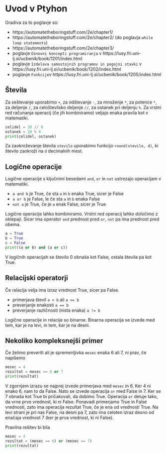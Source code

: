 # Uvod v Ptyhon

Gradiva za to poglavje so:

- https://automatetheboringstuff.com/2e/chapter1/
- https://automatetheboringstuff.com/2e/chapter2/ (do poglavja `while loop statements`)
- https://automatetheboringstuff.com/2e/chapter3/
- poglavje `Osnovni koncepti programiranja` v https://lusy.fri.uni-lj.si/ucbenik/book/1201/index.html
- poglavje `Izdelava samostojnih programov in pogojni stavki` v https://lusy.fri.uni-lj.si/ucbenik/book/1202/index.html
- poglavje `Funkcije`v https://lusy.fri.uni-lj.si/ucbenik/book/1205/index.html


## Števila

Za seštevanje uporabimo `+`, za odštevanje `-`, za množenje `*`, za potence `*`, 
za deljenje `/`, za celoštevilsko deljenje `//`, za ostanek pri deljenju `%`. 
Za vrstni red računanja operacij (če jih kombiniramo) veljajo enaka pravila kot 
v matematiki.

```python
celidel = 20 // 8
ostanek = 20 % 8
print(celidel, ostanek)
```

Za zaokroževanje števila `stevilo` uporabimo funkcijo `round(stevilo, d)`, ki število zaokroži na `d` decimalnih mest.

## Logične operacije

Logične operacije s ključnimi besedami `and`, `or` in `not` ustrezajo operacijam v matematiki.

- `a and b` je True, če sta `a` in `b` enaka True, sicer je False
- `a or b` je False, le če sta `a` in `b` enaka False
- `not a` je True, če je `a` enak False, sicer je True

Logične operacije lahko kombiniramo. Vrstni red operacij lahko določimo z oklepaji.
Sicer ima operator `and` prednost pred `or`, `not` pa ima prednost pred obema.

```python
a = True
b = True
c = False
print((a or b) and (a or c))
```

V logičnih operacijah se število 0 obnaša kot False, ostala števila pa kot True.

## Relacijski operatorji

Če relacija velja ima izraz vrednost True, sicer pa False.

- primerjava števil `a < b` ali `a <= b`
- preverjanje enakosti `a == b`
- preverjanje različnosti (nista enaka) `a != b`

Logične operacije in relacije so binarne. Binarna operacija se izvede med tem, 
kar je na levi, in tem, kar je na desni.

## Nekoliko kompleksnejši primer

Če želimo preveriti ali je spremenljivka `mesec` enaka 6 ali 7, ni prav, če napišemo

```python
mesec = 4
rezultat = mesec == 6 or 7
print(rezultat)
```

V zgornjem izrazu se najprej izvede primerjava med `mesec` in 6. Ker 4 ni enako 6,
nam to da False. Nato se izvede operacija `or` med False in 7. Ker se 7 obnaša 
kot True bi pričakovali, da dobimo True. Operacija `or` deluje tako, da vrne prvo 
vrednost, ki ni False. Ponavadi primerjamo True in False vrednosti, zato ima 
operacija rezultat True, če je ena od vrednosti True. 
Na levi strani je pri nas False, na desni pa 7, zato ima celoten izraz desno 
od enačaja vrednost 7 (ker je prva vrednost, ki ni False).

Pravilna rešitev bi bila

```python
mesec = 4
rezultat = (mesec == 6) or (mesec == 7)
print(rezultat)
```
